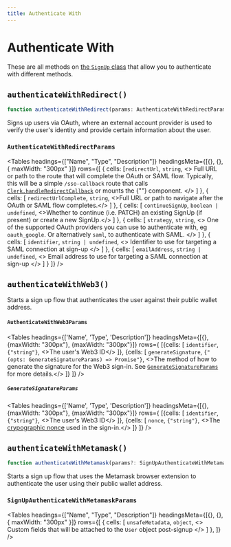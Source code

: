 ---
title: Authenticate With
---



# Authenticate With

These are all methods on [the `SignUp` class](/reference-js/sign-up/sign-up) that allow you to authenticate with different methods.

## `authenticateWithRedirect()`

```typescript
function authenticateWithRedirect(params: AuthenticateWithRedirectParams): Promise<void>;
```

Signs up users via OAuth, where an external account provider is used to verify the user's identity and provide certain information about the user.

### `AuthenticateWithRedirectParams`

<Tables
  headings={["Name", "Type", "Description"]}
  headingsMeta={[{}, {}, { maxWidth: "300px" }]}
  rows={[
        {
            cells: [<code>redirectUrl</code>, <code>string</code>,
            <>
                Full URL or path to the route that will complete the OAuth or SAML flow.
                Typically, this will be a simple <code>/sso-callback</code> route that calls <a href="http://localhost:3000/reference-js/clerk/handle-navigation#handleredirectcallback"><code>Clerk.handleRedirectCallback</code></a>
                or mounts the {"<AuthenticateWithRedirectCallback />"} component.
            </>
            ]
        },
        {
            cells: [
                <code>redirectUrlComplete</code>, <code>string</code>, <>Full URL or path to navigate after the OAuth or SAML flow completes.</>
            ]
        },
        {
            cells: [
                <code>continueSignUp</code>, <code>boolean | undefined</code>, <>Whether to continue (i.e. PATCH) an existing SignUp (if present) or create a new SignUp.</>
            ]
        },
        {
            cells: [
                <code>strategy</code>, <code>string</code>, <>
                    One of the supported OAuth providers you can use to authenticate with, eg <code>oauth_google</code>. Or alternatively <code>saml</code>, to authenticate with SAML.
                </>
            ]
        },
        {
            cells: [
                <code>identifier</code>, <code>string | undefined</code>, <>
                    Identifier to use for targeting a SAML connection at sign-up
                </>
            ]
        },
        {
            cells: [
                <code>emailAddress</code>, <code>string | undefined</code>, <>
                    Email address to use for targeting a SAML connection at sign-up
                </>
            ]
        }
    ]}
/>

## `authenticateWithWeb3()`

Starts a sign up flow that authenticates the user against their public wallet address.

#### `AuthenticateWithWeb3Params`

<Tables
  headings={['Name', 'Type', 'Description']}
  headingsMeta={[{}, {maxWidth: "300px"}, {maxWidth: "300px"}]}
  rows={
        [{cells: [
            <code>identifier</code>,
            <code>{"string"}</code>,
            <>The user's Web3 ID</>
        ]},
        {cells: [
        <code>generateSignature</code>,
        <code>{"(opts: GenerateSignatureParams) => Promise<string>"}</code>,
        <>The method of how to generate the signature for the Web3 sign-in. See <a href="#generatesignatureparams"><code>GenerateSignatureParams</code></a> for more details.</>
        ]}
    ]}
/>

##### `GenerateSignatureParams`

<Tables
  headings={['Name', 'Type', 'Description']}
  headingsMeta={[{}, {maxWidth: "300px"}, {maxWidth: "300px"}]}
  rows={
        [{cells: [
            <code>identifier</code>,
            <code>{"string"}</code>,
            <>The user's Web3 ID</>
        ]},
        {cells: [
        <code>nonce</code>,
        <code>{"string"}</code>,
        <>The <a href="https://en.wikipedia.org/wiki/Cryptographic_nonce">crypographic nonce</a> used in the sign-in.</>
        ]}
    ]}
/>

## `authenticateWithMetamask()`

```typescript
function authenticateWithMetamask(params?: SignUpAuthenticateWithMetamaskParams): Promise<SignUp>;
```

Starts a sign up flow that uses the Metamask browser extension to authenticate the user using their public wallet address.

### `SignUpAuthenticateWithMetamaskParams`

<Tables
  headings={["Name", "Type", "Description"]}
  headingsMeta={[{}, {}, { maxWidth: "300px" }]}
  rows={[
        {
            cells: [
                <code>unsafeMetadata</code>, <code>object</code>, <>
                Custom fields that will be attached to the <code>User</code> object post-signup
                </>
            ]
        },
    ]}
/>
